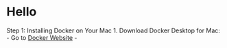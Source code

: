 # Hello 

Step 1: Installing Docker on Your Mac
1. Download Docker Desktop for Mac: 
   - Go to [Docker Website](https://www.docker.com/)
   - 